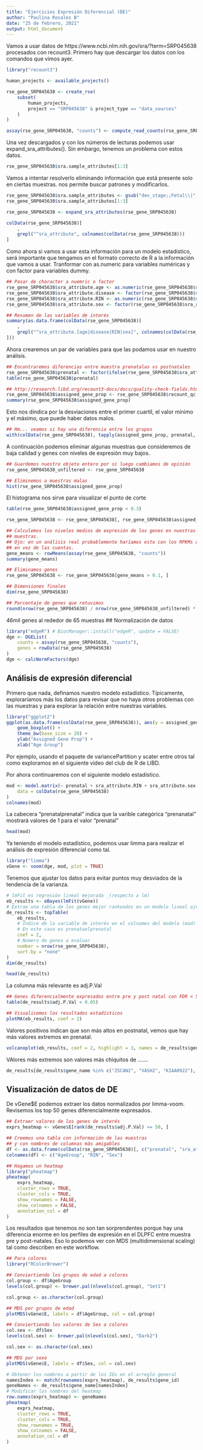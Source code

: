 ```yaml
---
title: "Ejercicios Expresión Diferencial (DE)"
author: "Paulina Rosales B"
date: "25 de febrero, 2021"
output: html_document
---
```



Vamos a usar datos de https://www.ncbi.nlm.nih.gov/sra/?term=SRP045638 procesados con recount3. Primero hay que descargar los datos con los comandos que vimos ayer.

```r
library("recount3")

human_projects <- available_projects()
```

```r
rse_gene_SRP045638 <- create_rse(
    subset(
        human_projects,
        project == "SRP045638" & project_type == "data_sources"
    )
)
```

```r
assay(rse_gene_SRP045638, "counts") <- compute_read_counts(rse_gene_SRP045638)
```

Una vez descargados y con los números de lecturas podemos usar expand_sra_attributes(). Sin embargo, tenemos un problema con estos datos.

```r
rse_gene_SRP045638$sra.sample_attributes[1:3]
```
Vamos a intentar resolverlo eliminando información que está presente solo en ciertas muestras.
<gsub> nos permite buscar patrones y modificarlos.

```r
rse_gene_SRP045638$sra.sample_attributes <- gsub("dev_stage;;Fetal\\|", "", rse_gene_SRP045638$sra.sample_attributes)
rse_gene_SRP045638$sra.sample_attributes[1:3]
```

```r
rse_gene_SRP045638 <- expand_sra_attributes(rse_gene_SRP045638)

colData(rse_gene_SRP045638)[
    ,
    grepl("^sra_attribute", colnames(colData(rse_gene_SRP045638)))
]
```
Como ahora si vamos a usar esta información para un modelo estadístico, será importante que tengamos en el formato correcto de R a la información que vamos a usar.
Tranformar con as.numeric para variables numéricas y con factor para variables dummy.

```r
## Pasar de character a nuemric o factor
rse_gene_SRP045638$sra_attribute.age <- as.numeric(rse_gene_SRP045638$sra_attribute.age)
rse_gene_SRP045638$sra_attribute.disease <- factor(rse_gene_SRP045638$sra_attribute.disease)
rse_gene_SRP045638$sra_attribute.RIN <- as.numeric(rse_gene_SRP045638$sra_attribute.RIN)
rse_gene_SRP045638$sra_attribute.sex <- factor(rse_gene_SRP045638$sra_attribute.sex)

## Resumen de las variables de interés
summary(as.data.frame(colData(rse_gene_SRP045638)[
    ,
    grepl("^sra_attribute.[age|disease|RIN|sex]", colnames(colData(rse_gene_SRP045638)))
]))
```
Ahora crearemos un par de variables para que las podamos usar en nuestro análisis.

```r
## Encontraremos diferencias entre muestra prenatalas vs postnatales
rse_gene_SRP045638$prenatal <- factor(ifelse(rse_gene_SRP045638$sra_attribute.age < 0, "prenatal", "postnatal"))
table(rse_gene_SRP045638$prenatal)
```
```r
## http://research.libd.org/recount3-docs/docs/quality-check-fields.html
rse_gene_SRP045638$assigned_gene_prop <- rse_gene_SRP045638$recount_qc.gene_fc_count_all.assigned / rse_gene_SRP045638$recount_qc.gene_fc_count_all.total
summary(rse_gene_SRP045638$assigned_gene_prop)
```
Esto nos dindica por la desviaciones entre el primer cuartíl, el valor mínimo y el máximo, que puede haber datos malos.

```r
## Hm... veamos si hay una diferencia entre los grupos
with(colData(rse_gene_SRP045638), tapply(assigned_gene_prop, prenatal, summary))
```

A continuación podemos eliminar algunas muestras que consideremos de baja calidad y genes con niveles de expresión muy bajos.
```r
## Guardemos nuestro objeto entero por si luego cambiamos de opinión
rse_gene_SRP045638_unfiltered <- rse_gene_SRP045638

## Eliminemos a muestras malas
hist(rse_gene_SRP045638$assigned_gene_prop)
```

El histograma nos sirve para visualizar el punto de corte

```r
table(rse_gene_SRP045638$assigned_gene_prop < 0.3)
```
```r
rse_gene_SRP045638 <- rse_gene_SRP045638[, rse_gene_SRP045638$assigned_gene_prop > 0.3]

## Calculemos los niveles medios de expresión de los genes en nuestras
## muestras.
## Ojo: en un análisis real probablemente haríamos esto con los RPKMs o CPMs
## en vez de las cuentas.
gene_means <- rowMeans(assay(rse_gene_SRP045638, "counts"))
summary(gene_means)
```
```r
## Eliminamos genes
rse_gene_SRP045638 <- rse_gene_SRP045638[gene_means > 0.1, ]

## Dimensiones finales
dim(rse_gene_SRP045638)

## Porcentaje de genes que retuvimos
round(nrow(rse_gene_SRP045638) / nrow(rse_gene_SRP045638_unfiltered) * 100, 2)
```
46mil genes al rededor de 65 muestras
## Normalización de datos

```r
library("edgeR") # BiocManager::install("edgeR", update = FALSE)
dge <- DGEList(
    counts = assay(rse_gene_SRP045638, "counts"),
    genes = rowData(rse_gene_SRP045638)
)
dge <- calcNormFactors(dge)
```

## Análisis de expresión diferencial

Primero que nada, definamos nuestro modelo estadístico. Típicamente, exploraríamos más los datos para revisar que no haya otros problemas con las muestras y para explorar la relación entre nuestras variables.

```r
library("ggplot2")
ggplot(as.data.frame(colData(rse_gene_SRP045638)), aes(y = assigned_gene_prop, x = prenatal)) +
    geom_boxplot() +
    theme_bw(base_size = 20) +
    ylab("Assigned Gene Prop") +
    xlab("Age Group")
```
Por ejemplo, usando el paquete de variancePartition y scater entre otros tal como exploramos en el siguiente video del club de R de LIBD.

Por ahora continuaremos con el siguiente modelo estadístico.

```r
mod <- model.matrix(~ prenatal + sra_attribute.RIN + sra_attribute.sex + assigned_gene_prop,
    data = colData(rse_gene_SRP045638)
)
colnames(mod)
```
La cabecera "prenatalprenatal" indica que la varible categórica "prenanatal" mostrará valores de 1 para el valor "prenatal"

```r
head(mod)
```

Ya teniendo el modelo estadístico, podemos usar limma para realizar el análisis de expresión diferencial como tal.

```r
library("limma")
vGene <- voom(dge, mod, plot = TRUE)
```
Tenemos que ajustar los datos para evitar puntos muy desviados de la tendencia de la varianza.

```r
# lmFit es regresión lineal mejorada _(respecto a lm)
eb_results <- eBayes(lmFit(vGene))
# Extrae una tabla de los genes mejor rankeados en un modelo lineal ajustado (lmFit)
de_results <- topTable(
    eb_results,
    # Indice de la variable de interés en el colnames del modelo (mod)
    # En este caso es prenataalprenatal
    coef = 2,
    # Numero de genes a evaluar
    number = nrow(rse_gene_SRP045638),
    sort.by = "none"
)
dim(de_results)
```
```r
head(de_results)
```

La columna más relevante es adj.P.Val
```r
## Genes diferencialmente expresados entre pre y post natal con FDR < 5%
table(de_results$adj.P.Val < 0.05)
```
```r
## Visualicemos los resultados estadísticos
plotMA(eb_results, coef = 2)
```
Valores positivos indican que son más altos en postnatal, vemos que hay más valores extremos en prenatal.

```r
volcanoplot(eb_results, coef = 2, highlight = 3, names = de_results$gene_name)
```


VAlores más extremos son valores más chiquitos de .......

```r
de_results[de_results$gene_name %in% c("ZSCAN2", "VASH2", "KIAA0922"), ]
```
## Visualización de datos de DE
De vGene$E podemos extraer los datos normalizados por limma-voom. Revisemos los top 50 genes diferencialmente expresados.

```r
## Extraer valores de los genes de interés
exprs_heatmap <- vGene$E[rank(de_results$adj.P.Val) <= 50, ]

## Creemos una tabla con información de las muestras
## y con nombres de columnas más amigables
df <- as.data.frame(colData(rse_gene_SRP045638)[, c("prenatal", "sra_attribute.RIN", "sra_attribute.sex")])
colnames(df) <- c("AgeGroup", "RIN", "Sex")

## Hagamos un heatmap
library("pheatmap")
pheatmap(
    exprs_heatmap,
    cluster_rows = TRUE,
    cluster_cols = TRUE,
    show_rownames = FALSE,
    show_colnames = FALSE,
    annotation_col = df
)
```

Los resultados que tenemos no son tan sorprendentes porque hay una diferencia enorme en los perfiles de expresión en el DLPFC entre muestra pre y post-natales. Eso lo podemos ver con MDS (multidimensional scaling) tal como describen en este workflow.

```r
## Para colores
library("RColorBrewer")

## Conviertiendo los grupos de edad a colores
col.group <- df$AgeGroup
levels(col.group) <- brewer.pal(nlevels(col.group), "Set1")

col.group <- as.character(col.group)

## MDS por grupos de edad
plotMDS(vGene$E, labels = df$AgeGroup, col = col.group)
```

```r
## Conviertiendo los valores de Sex a colores
col.sex <- df$Sex
levels(col.sex) <- brewer.pal(nlevels(col.sex), "Dark2")

col.sex <- as.character(col.sex)

## MDS por sexo
plotMDS(vGene$E, labels = df$Sex, col = col.sex)
```

```r
# Obtener los nombres a partir de los IDs en el arreglo general
namesIndex <- match(rownames(exprs_heatmap), de_results$gene_id)
geneNames <- de_results$gene_name[namesIndex]
# Modificar los nombres del heatmap
row.names(exprs_heatmap) <- geneNames
pheatmap(
    exprs_heatmap,
    cluster_rows = TRUE,
    cluster_cols = TRUE,
    show_rownames = TRUE,
    show_colnames = FALSE,
    annotation_col = df
)
```




